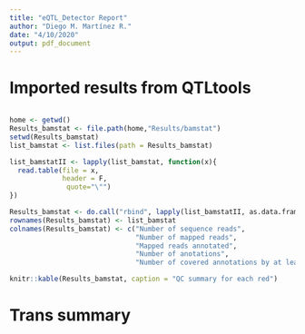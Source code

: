 ```yaml
---
title: "eQTL_Detector Report"
author: "Diego M. Martínez R."
date: "4/10/2020"
output: pdf_document
---
```


# Imported results from QTLtools


```r

```


```r

home <- getwd()
Results_bamstat <- file.path(home,"Results/bamstat")
setwd(Results_bamstat)
list_bamstat <- list.files(path = Results_bamstat)

list_bamstatII <- lapply(list_bamstat, function(x){
  read.table(file = x,
             header = F,
              quote="\"")
})

Results_bamstat <- do.call("rbind", lapply(list_bamstatII, as.data.frame))
rownames(Results_bamstat) <- list_bamstat
colnames(Results_bamstat) <- c("Number of sequence reads",
                               "Number of mapped reads",
                               "Mapped reads annotated",
                               "Number of anotations",
                               "Number of covered annotations by at least one sequence")

knitr::kable(Results_bamstat, caption = "QC summary for each red")

```


# Trans summary







   
